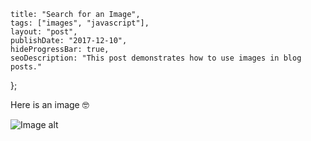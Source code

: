     title: "Search for an Image",
    tags: ["images", "javascript"],
    layout: "post",
    publishDate: "2017-12-10",
    hideProgressBar: true,
    seoDescription: "This post demonstrates how to use images in blog posts."
};

<BlogMeta data={props} />

Here is an image 🤓

<img src={imageUrl} className="img-centered" alt="Image alt" />
